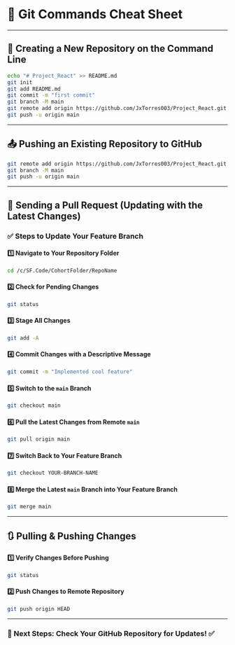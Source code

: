 # 🚀 Git Commands Cheat Sheet

---

## 📌 Creating a New Repository on the Command Line

```bash
echo "# Project_React" >> README.md
git init
git add README.md
git commit -m "first commit"
git branch -M main
git remote add origin https://github.com/JxTorres003/Project_React.git
git push -u origin main
```

---

## 📤 Pushing an Existing Repository to GitHub

```bash
git remote add origin https://github.com/JxTorres003/Project_React.git
git branch -M main
git push -u origin main
```

---

## 🔄 Sending a Pull Request (Updating with the Latest Changes)

### ✅ Steps to Update Your Feature Branch

#### 1️⃣ Navigate to Your Repository Folder

```bash
cd /c/SF.Code/CohortFolder/RepoName
```

#### 2️⃣ Check for Pending Changes

```bash
git status
```

#### 3️⃣ Stage All Changes

```bash
git add -A
```

#### 4️⃣ Commit Changes with a Descriptive Message

```bash
git commit -m "Implemented cool feature"
```

#### 5️⃣ Switch to the `main` Branch

```bash
git checkout main
```

#### 6️⃣ Pull the Latest Changes from Remote `main`

```bash
git pull origin main
```

#### 7️⃣ Switch Back to Your Feature Branch

```bash
git checkout YOUR-BRANCH-NAME
```

#### 8️⃣ Merge the Latest `main` Branch into Your Feature Branch

```bash
git merge main
```

---

## 🔃 Pulling & Pushing Changes

#### 1️⃣ Verify Changes Before Pushing

```bash
git status
```

#### 2️⃣ Push Changes to Remote Repository

```bash
git push origin HEAD
```

---

### 🎯 Next Steps: Check Your GitHub Repository for Updates! ✅

